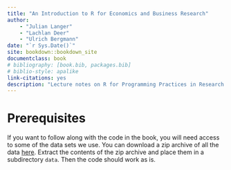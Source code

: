 ```yaml
--- 
title: "An Introduction to R for Economics and Business Research"
author: 
    - "Julian Langer"
    - "Lachlan Deer"
    - "Ulrich Bergmann"
date: "`r Sys.Date()`"
site: bookdown::bookdown_site
documentclass: book
# bibliography: [book.bib, packages.bib]
# biblio-style: apalike
link-citations: yes
description: "Lecture notes on R for Programming Practices in Research in Economics."
---
```


# Prerequisites {-}

If you want to follow along with the code in the book, you will need access to some of the data sets we use. 
You can download a zip archive of all the data [here](https://github.com/pp4rs/pp4rs-rstats/raw/master/.assets/data.zip).
Extract the contents of the zip archive and place them in a subdirectory `data`.
Then the code should work as is.
